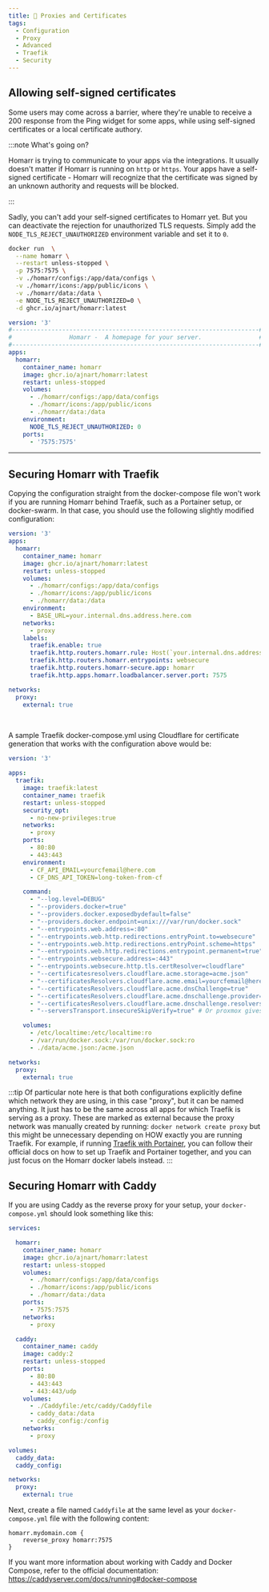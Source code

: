 ```yaml
---
title: 🔀 Proxies and Certificates
tags:
  - Configuration
  - Proxy
  - Advanced
  - Traefik
  - Security
---
```






## Allowing self-signed certificates
Some users may come across a barrier, where they're unable to receive a 200 response from the Ping widget for some apps, while using self-signed certificates or a local certificate authory.

:::note What's going on?

Homarr is trying to communicate to your apps via the integrations.
It usually doesn't matter if Homarr is running on ``http`` or ``https``.
Your apps have a self-signed certificate - Homarr will recognize that the certificate was signed by an unknown authority and requests will be blocked.

:::

Sadly, you can't add your self-signed certificates to Homarr yet.
But you can deactivate the rejection for unauthorized TLS requests.
Simply add the ``NODE_TLS_REJECT_UNAUTHORIZED`` environment variable and set it to ``0``.

<Tabs>
  <TabItem value="docker_run" label="Example with Docker Run" default>

```bash title=Terminal
docker run  \
  --name homarr \
  --restart unless-stopped \
  -p 7575:7575 \
  -v ./homarr/configs:/app/data/configs \
  -v ./homarr/icons:/app/public/icons \
  -v ./homarr/data:/data \
  -e NODE_TLS_REJECT_UNAUTHORIZED=0 \
  -d ghcr.io/ajnart/homarr:latest
```

  </TabItem>
  <TabItem value="docker_compose" label="Example with Docker Compose">

```yml title=docker-compose.yml
version: '3'
#---------------------------------------------------------------------#
#                Homarr -  A homepage for your server.                #
#---------------------------------------------------------------------#
apps:
  homarr:
    container_name: homarr
    image: ghcr.io/ajnart/homarr:latest
    restart: unless-stopped
    volumes:
      - ./homarr/configs:/app/data/configs
      - ./homarr/icons:/app/public/icons
      - ./homarr/data:/data
    environment:
      NODE_TLS_REJECT_UNAUTHORIZED: 0
    ports:
      - '7575:7575'
```

  </TabItem>
</Tabs>

---

## Securing Homarr with Traefik

Copying the configuration straight from the docker-compose file won't work if you are running Homarr behind Traefik, such as a Portainer setup, or docker-swarm. In that case, you should use the following slightly modified configuration:
```yaml
version: '3'
apps:
  homarr:
    container_name: homarr
    image: ghcr.io/ajnart/homarr:latest
    restart: unless-stopped
    volumes:
      - ./homarr/configs:/app/data/configs
      - ./homarr/icons:/app/public/icons
      - ./homarr/data:/data
    environment:
      - BASE_URL=your.internal.dns.address.here.com
    networks:
      - proxy
    labels:
      traefik.enable: true
      traefik.http.routers.homarr.rule: Host(`your.internal.dns.address.here.com`)
      traefik.http.routers.homarr.entrypoints: websecure
      traefik.http.routers.homarr-secure.app: homarr
      traefik.http.apps.homarr.loadbalancer.server.port: 7575

networks:
  proxy:
    external: true
```

<br/>

A sample Traefik docker-compose.yml using Cloudflare for certificate generation that works with the configuration above would be:
```yaml
version: '3'

apps:
  traefik:
    image: traefik:latest
    container_name: traefik
    restart: unless-stopped
    security_opt:
      - no-new-privileges:true
    networks:
      - proxy
    ports:
      - 80:80
      - 443:443
    environment:
      - CF_API_EMAIL=yourcfemail@here.com
      - CF_DNS_API_TOKEN=long-token-from-cf

    command:
      - "--log.level=DEBUG"
      - "--providers.docker=true"
      - "--providers.docker.exposedbydefault=false"
      - "--providers.docker.endpoint=unix:///var/run/docker.sock"
      - "--entrypoints.web.address=:80"
      - "--entrypoints.web.http.redirections.entryPoint.to=websecure"
      - "--entrypoints.web.http.redirections.entryPoint.scheme=https"
      - "--entrypoints.web.http.redirections.entrypoint.permanent=true"
      - "--entrypoints.websecure.address=:443"
      - "--entrypoints.websecure.http.tls.certResolver=cloudflare"
      - "--certificatesresolvers.cloudflare.acme.storage=acme.json"
      - "--certificatesResolvers.cloudflare.acme.email=yourcfemail@here.com"
      - "--certificatesResolvers.cloudflare.acme.dnsChallenge=true"
      - "--certificatesResolvers.cloudflare.acme.dnschallenge.provider=cloudflare"
      - "--certificatesResolvers.cloudflare.acme.dnschallenge.resolvers=1.1.1.1:53,1.0.0.1:53"
      - "--serversTransport.insecureSkipVerify=true" # Or proxmox gives an error 500 due to its own self-signed cert

    volumes:
      - /etc/localtime:/etc/localtime:ro
      - /var/run/docker.sock:/var/run/docker.sock:ro
      - ./data/acme.json:/acme.json

networks:
  proxy:
    external: true
```


:::tip
Of particular note here is that both configurations explicitly define which network they are using, in this case "proxy", but it can be named anything. It just has to be the same across all apps for which Traefik is serving as a proxy. These are marked as external because the proxy network was manually created by running: `docker network create proxy` but this might be unnecessary depending on HOW exactly you are running Traefik. For example, if running [Traefik with Portainer](https://docs.portainer.io/advanced/reverse-proxy/traefik#deploying-in-a-docker-standalone-scenario), you can follow their official docs on how to set up Traefik and Portainer together, and you can just focus on the Homarr docker labels instead.
:::

## Securing Homarr with Caddy

If you are using Caddy as the reverse proxy for your setup, your `docker-compose.yml` should look something like this:

```yaml
services:

  homarr:
    container_name: homarr
    image: ghcr.io/ajnart/homarr:latest
    restart: unless-stopped
    volumes:
      - ./homarr/configs:/app/data/configs
      - ./homarr/icons:/app/public/icons
      - ./homarr/data:/data
    ports:
      - 7575:7575
    networks:
      - proxy

  caddy:
    container_name: caddy
    image: caddy:2
    restart: unless-stopped
    ports:
      - 80:80
      - 443:443
      - 443:443/udp
    volumes:
      - ./Caddyfile:/etc/caddy/Caddyfile
      - caddy_data:/data
      - caddy_config:/config
    networks:
      - proxy

volumes:
  caddy_data:
  caddy_config:

networks:
  proxy:
    external: true
```

Next, create a file named `Caddyfile` at the same level as your `docker-compose.yml` file with the following content:

```
homarr.mydomain.com {
	reverse_proxy homarr:7575
}
```

If you want more information about working with Caddy and Docker Compose, refer to the official documentation:
https://caddyserver.com/docs/running#docker-compose
